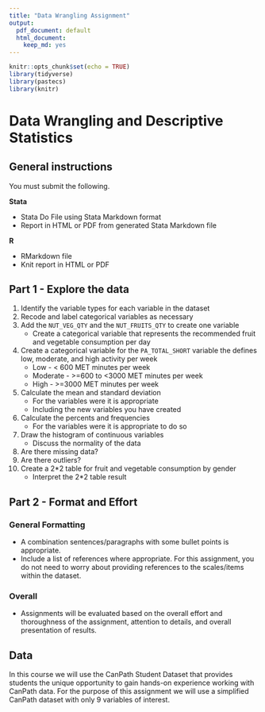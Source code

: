 ```yaml
---
title: "Data Wrangling Assignment"
output:
  pdf_document: default
  html_document:
    keep_md: yes
---
```


```r
knitr::opts_chunk$set(echo = TRUE)
library(tidyverse)
library(pastecs)
library(knitr)
```

# Data Wrangling and Descriptive Statistics

## General instructions

You must submit the following. 

**Stata**

* Stata Do File using Stata Markdown format
* Report in HTML or PDF from generated Stata Markdown file

**R**

* RMarkdown file
* Knit report in HTML or PDF

## Part 1 - Explore the data 

1. Identify the variable types for each variable in the dataset
2. Recode and label categorical variables as necessary
2. Add the `NUT_VEG_QTY` and the `NUT_FRUITS_QTY` to create one variable
    * Create a categorical variable that represents the recommended fruit and vegetable consumption per day
3. Create a categorical variable for the `PA_TOTAL_SHORT` variable the defines low, moderate, and high activity per week
    * Low - < 600 MET minutes per week
    * Moderate - >=600 to <3000 MET minutes per week
    * High - >=3000 MET minutes per week
4. Calculate the mean and standard deviation
    * For the variables were it is appropriate
    * Including the new variables you have created
5. Calculate the percents and frequencies 
    * For the variables were it is appropriate to do so
6. Draw the histogram of continuous variables
    * Discuss the normality of the data 
7. Are there missing data? 
8. Are there outliers? 
9. Create a 2*2 table for fruit and vegetable consumption by gender
    * Interpret the 2*2 table result

## Part 2 - Format and Effort 

### General Formatting
- A combination sentences/paragraphs with some bullet points is appropriate.
- Include a list of references where appropriate. For this assignment, you do not need to worry
about providing references to the scales/items within the dataset.

### Overall
- Assignments will be evaluated based on the overall effort and thoroughness of the assignment, attention to details, and overall presentation of results.

## Data

In this course we will use the CanPath Student Dataset that provides students the unique opportunity to gain hands-on experience working with CanPath data. For the purpose of this assignment we will use a simplified CanPath dataset with only 9 variables of interest. 


